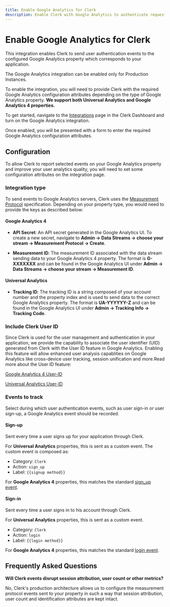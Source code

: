 ```yaml
---
title: Enable Google Analytics for Clerk
description: Enable Clerk with Google Analytics to authenticate requests to your application.
---
```


# Enable Google Analytics for Clerk

This integration enables Clerk to send user authentication events to the configured Google Analytics property which corresponds to your application.

<Callout type="info">
  The Google Analytics integration can be enabled only for Production Instances.
</Callout>

To enable the integration, you will need to provide Clerk with the required Google Analytics configuration attributes depending on the type of Google Analytics property. **We support both Universal Analytics and Google Analytics 4 properties.**

To get started, navigate to the [Integrations](https://dashboard.clerk.com/last-active?path=integrations) page in the Clerk Dashboard and turn on the Google Analytics integration.

<Images
  width={3024}
  height={1648}
  src="/docs/images/integrations/google/integrations.webp"
  alt="The Integrations page in the Clerk Dashboard. A red arrow points to the toggle next to 'Google Analytics'."
/>

Once enabled, you will be presented with a form to enter the required Google Analytics configuration attributes.

<Images
  width={2488}
  height={1398}
  src="/docs/images/integrations/google/configuration-settings.webp"
  alt="The Google Analytics configuration form in the Clerk Dashboard."
/>

## Configuration

To allow Clerk to report selected events on your Google Analytics property and improve your user analytics quality, you will need to set some configuration attributes on the integration page.

### Integration type

To send events to Google Analytics servers, Clerk uses the [Measurement Protocol](https://developers.google.com/analytics/devguides/collection/protocol/v1) specification. Depending on your property type, you would need to provide the keys as described below:

#### Google Analytics 4

- **API Secret**: An API secret generated in the Google Analytics UI. To create a new secret, navigate to **Admin → Data Streams → choose your stream → Measurement Protocol → Create**.

<Images
  width={2488}
  height={1398}
  src="/docs/images/integrations/google/api-secret.gif"
  alt="A gif showing how to access the API secret in the Google Analytics UI."
/>

- **Measurement ID**: The measurement ID associated with the data stream sending data to your Google Analytics 4 property. The format is **G-XXXXXXX** and can be found in the Google Analytics UI under **Admin → Data Streams → choose your stream → Measurement ID**.

<Images
  width={2488}
  height={1398}
  src="/docs/images/integrations/google/measurement-id.gif"
  alt="A gif showing how to access the measurement ID in the Google Analytics UI."
/>

#### Universal Analytics

- **Tracking ID**: The tracking ID is a string composed of your account number and the property index and is used to send data to the correct Google Analytics property. The format is **UA-YYYYYY-Z** and can be found in the Google Analytics UI under **Admin → Tracking Info → Tracking Code**.

<Images
  width={2836}
  height={1061}
  src="/docs/images/integrations/google/tracking-id.webp"
  alt="A gif showing how to access the measurement ID in the Google Analytics UI."
/>

### Include Clerk User ID

Since Clerk is used for the user management and authentication in your application, we provide the capability to associate the user identifier (UID) generated from Clerk with the User ID feature in Google Analytics. Enabling this feature will allow enhanced user analysis capablities on Google Analytics like cross-device user tracking, session unification and more.Read more about the User ID feature:

[Google Analytics 4 User-ID](https://support.google.com/analytics/answer/9213390)

[​Universal Analytics User-ID](https://support.google.com/analytics/answer/3123662?hl=en​)

### Events to track

Select during which user authentication events, such as user sign-in or user sign-up, a Google Analytics event should be recorded.

#### Sign-up

Sent every time a user signs up for your application through Clerk.

For **Universal Analytics** properties, this is sent as a custom event. The custom event is composed as: 
  - Category: `Clerk`
  - Action: `sign_up`
  - Label: `{{signup method}}`
  
For **Google Analytics 4** properties, this matches the standard [sign_up event](https://developers.google.com/analytics/devguides/collection/ga4/reference/events#sign_up).

#### Sign-in

Sent every time a user signs in to his account through Clerk.

For **Universal Analytics** properties, this is sent as a custom event.
  - Category: `Clerk`
  - Action: `login`
  - Label: `{{login method}}`​

For **Google Analytics 4** properties, this matches the standard [login event](https://developers.google.com/analytics/devguides/collection/ga4/reference/events#login).

## Frequently Asked Questions

**Will Clerk events disrupt session attribution, user count or other metrics?**

No, Clerk's production architecture allows us to configure the measurement protocol events sent to your property in such a way that session attribution, user count and identification attributes are kept intact.